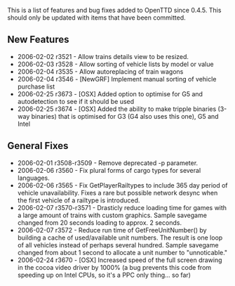 This is a list of features and bug fixes added to OpenTTD since 0.4.5. This should only be updated with items that have been committed.

==New Features==

* 2006-02-02 r3521 - Allow trains details view to be resized.
* 2006-02-03 r3528 - Allow sorting of vehicle lists by model or value
* 2006-02-04 r3535 - Allow autoreplacing of train wagons
* 2006-02-04 r3546 - [NewGRF] Implement manual sorting of vehicle purchase list
* 2006-02-25 r3673 - [OSX] Added option to optimise for G5 and autodetection to see if it should be used
* 2006-02-25 r3674 - [OSX] Added the ability to make tripple binaries (3-way binaries) that is optimised for G3 (G4 also uses this one), G5 and Intel

==General Fixes==

* 2006-02-01 r3508-r3509 - Remove deprecated -p parameter.
* 2006-02-06 r3560       - Fix plural forms of cargo types for several languages.
* 2006-02-06 r3565       - Fix GetPlayerRailtypes to include 365 day period of vehicle unavailability. Fixes a rare but possible network desync when the first vehicle of a railtype is introduced.
* 2006-02-07 r3570-r3571 - Drasticly reduce loading time for games with a large amount of trains with custom graphics. Sample savegame changed from 20 seconds loading to approx. 2 seconds.
* 2006-02-07 r3572       - Reduce run time of GetFreeUnitNumber() by building a cache of used/available unit numbers. The result is one loop of all vehicles instead of perhaps several hundred. Sample savegame changed from about 1 second to allocate a unit number to "unnoticable."
* 2006-02-24 r3670       - [OSX] Increased speed of the full screen drawing in the cocoa video driver by 1000% (a bug prevents this code from speeding up on Intel CPUs, so it's a PPC only thing... so far)